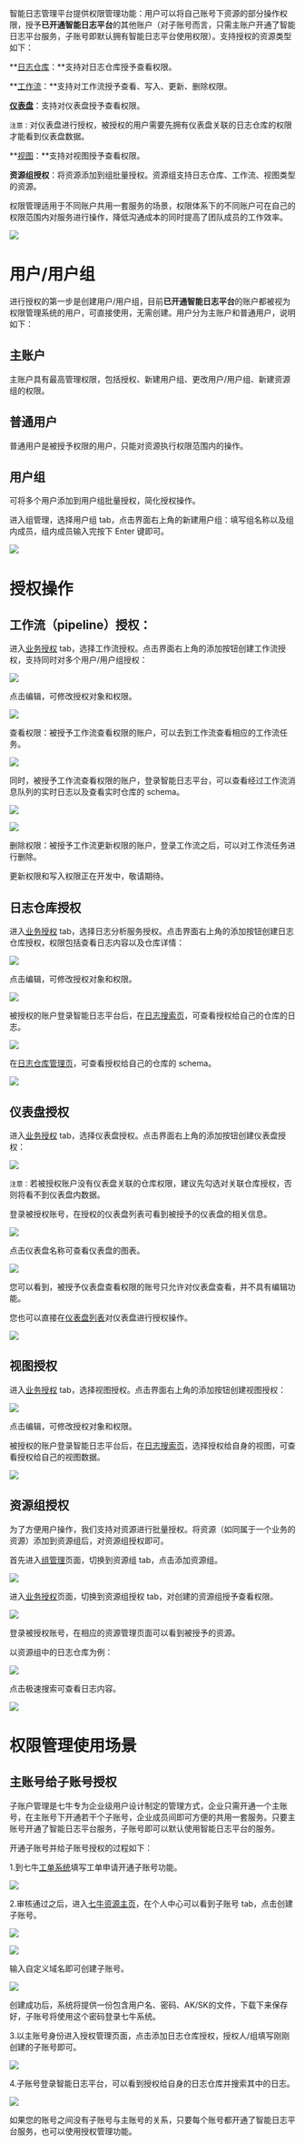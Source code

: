 智能日志管理平台提供权限管理功能：用户可以将自己账号下资源的部分操作权限，授予**已开通智能日志平台**的其他账户（对子账号而言，只需主账户开通了智能日志平台服务，子账号即默认拥有智能日志平台使用权限）。支持授权的资源类型如下：

**[日志仓库](/insight/manual/4629/search-analysis)：**支持对日志仓库授予查看权限。

**[工作流](/insight/manual/4688/introduction-of-the-pipeline)：**支持对工作流授予查看、写入、更新、删除权限。

**[仪表盘](/insight/manual/4867/the-dashboard)**：支持对仪表盘授予查看权限。

`注意：`对仪表盘进行授权，被授权的用户需要先拥有仪表盘关联的日志仓库的权限才能看到仪表盘数据。

**[视图](/insight/manual/5706/view)：**支持对视图授予查看权限。

**资源组授权**：将资源添加到组批量授权。资源组支持日志仓库、工作流、视图类型的资源。

权限管理适用于不同账户共用一套服务的场景，权限体系下的不同账户可在自己的权限范围内对服务进行操作，降低沟通成本的同时提高了团队成员的工作效率。

![](https://pandora-kibana.qiniu.com/authorization/authorization.png)

# **用户/用户组** 

进行授权的第一步是创建用户/用户组，目前**已开通智能日志平台**的账户都被视为权限管理系统的用户，可直接使用，无需创建。用户分为主账户和普通用户，说明如下：

## **主账户**

主账户具有最高管理权限，包括授权、新建用户组、更改用户/用户组、新建资源组的权限。

## **普通用户**

普通用户是被授予权限的用户，只能对资源执行权限范围内的操作。

## **用户组**

可将多个用户添加到用户组批量授权，简化授权操作。

进入组管理，选择用户组 tab，点击界面右上角的新建用户组：填写组名称以及组内成员，组内成员输入完按下 Enter 键即可。

![](https://pandora-kibana.qiniu.com/authorization/usergroup.png)

# **授权操作**

## **工作流（pipeline）授权**：

进入[业务授权](https://portal.qiniu.com/insight/nb/authorize/) tab，选择工作流授权。点击界面右上角的添加按钮创建工作流授权，支持同时对多个用户/用户组授权：

![](https://pandora-kibana.qiniu.com/pipeline_auth2.png)

点击编辑，可修改授权对象和权限。

![](https://pandora-kibana.qiniu.com/pipiline_auth1.png)

查看权限：被授予工作流查看权限的账户，可以去到工作流查看相应的工作流任务。

![](https://pandora-kibana.qiniu.com/pipeline-auth.png)

同时，被授予工作流查看权限的账户，登录智能日志平台，可以查看经过工作流消息队列的实时日志以及查看实时仓库的 schema。

![](https://pandora-kibana.qiniu.com/pipeline_auth3.png)

![](https://pandora-kibana.qiniu.com/pipeline_auth4.png)

删除权限：被授予工作流更新权限的账户，登录工作流之后，可以对工作流任务进行删除。

更新权限和写入权限正在开发中，敬请期待。


## **日志仓库授权**

进入[业务授权](https://portal.qiniu.com/insight/nb/authorize/) tab，选择日志分析服务授权。点击界面右上角的添加按钮创建日志仓库授权，权限包括查看日志内容以及仓库详情：

![](https://pandora-kibana.qiniu.com/log_authorization1.png)

点击编辑，可修改授权对象和权限。

![](https://pandora-kibana.qiniu.com/log_authorization.png)

被授权的账户登录智能日志平台后，在[日志搜索页](https://portal.qiniu.com/insight/logdb/overview)，可查看授权给自己的仓库的日志。

![](https://pandora-kibana.qiniu.com/log_authorization3.png)

在[日志仓库管理页](https://portal.qiniu.com/insight/logdb/repo)，可查看授权给自己的仓库的 schema。

![](https://pandora-kibana.qiniu.com/log_authorization2.png)

## **仪表盘授权**

进入[业务授权](https://portal.qiniu.com/insight/nb/authorize/) tab，选择仪表盘授权。点击界面右上角的添加按钮创建仪表盘授权：

![](https://pandora-kibana.qiniu.com/auth/dashboard_auth.png)

`注意：`若被授权账户没有仪表盘关联的仓库权限，建议先勾选对关联仓库授权，否则将看不到仪表盘内数据。

登录被授权账号，在授权的仪表盘列表可看到被授予的仪表盘的相关信息。

![](https://pandora-kibana.qiniu.com/auth/authorizedDashboard1.png)

点击仪表盘名称可查看仪表盘的图表。

![](https://pandora-kibana.qiniu.com/auth/authorizedDashboard.png)

您可以看到，被授予仪表盘查看权限的账号只允许对仪表盘查看，并不具有编辑功能。

您也可以直接在[仪表盘列表](https://portal.qiniu.com/insight/nb/dashboard)对仪表盘进行授权操作。

![](https://pandora-kibana.qiniu.com/auth/dashboradAuth.png)

## **视图授权**

进入[业务授权](https://portal.qiniu.com/insight/nb/authorize/) tab，选择视图授权。点击界面右上角的添加按钮创建视图授权：

![](https://pandora-kibana.qiniu.com/authorization/view.png)

点击编辑，可修改授权对象和权限。

被授权的账户登录智能日志平台后，在[日志搜索页](https://portal.qiniu.com/insight/logdb/overview)，选择授权给自身的视图，可查看授权给自己的视图数据。

![](https://pandora-kibana.qiniu.com/authorization/authorizedView.png)

## **资源组授权**

为了方便用户操作，我们支持对资源进行批量授权。将资源（如同属于一个业务的资源）添加到资源组后，对资源组授权即可。

首先进入[组管理](https://portal.qiniu.com/insight/nb/authorize/group)页面，切换到资源组 tab，点击添加资源组。

![](https://pandora-kibana.qiniu.com/assetGroup/create_group.png)

进入[业务授权](https://portal.qiniu.com/insight/nb/authorize/)页面，切换到资源组授权 tab，对创建的资源组授予查看权限。

![](https://pandora-kibana.qiniu.com/assetGroup/asset_authorization.png)

登录被授权账号，在相应的资源管理页面可以看到被授予的资源。

以资源组中的日志仓库为例：

![](https://pandora-kibana.qiniu.com/assetGroup/check_asset.png)

点击极速搜索可查看日志内容。

![](https://pandora-kibana.qiniu.com/assetGroup/search_asset.png)

#  **权限管理使用场景**

## **主账号给子账号授权**

子账户管理是七牛专为企业级用户设计制定的管理方式，企业只需开通一个主账号，在主账号下开通若干个子账号，企业成员间即可方便的共用一套服务。只要主账号开通了智能日志平台服务，子账号即可以默认使用智能日志平台的服务。

开通子账号并给子账号授权的过程如下：

1.到七牛[工单系统](https://support.qiniu.com/tickets/new?space=%E8%B4%A6%E6%88%B7%E4%B8%8E%E8%B4%A2%E5%8A%A1&category=%E8%B4%A6%E6%88%B7%E9%97%AE%E9%A2%98)填写工单申请开通子账号功能。

![](https://pandora-kibana.qiniu.com/form_subaccount.png)

2.审核通过之后，进入[七牛资源主页](https://portal.qiniu.com/create)，在个人中心可以看到子账号 tab，点击创建子账号。

![](https://pandora-kibana.qiniu.com/personal.png)

![](https://pandora-kibana.qiniu.com/sub_account.png)

输入自定义域名即可创建子账号。

![](https://pandora-kibana.qiniu.com/create_sub_account.png)

创建成功后，系统将提供一份包含用户名、密码、AK/SK的文件，下载下来保存好，子账号将使用这个密码登录七牛系统。

3.以主账号身份进入授权管理页面，点击添加日志仓库授权，授权人/组填写刚刚创建的子账号即可。

![](https://pandora-kibana.qiniu.com/repo_authorization.png)

4.子账号登录智能日志平台，可以看到授权给自身的日志仓库并搜索其中的日志。

![](https://pandora-kibana.qiniu.com/authorized_repo.png)

如果您的账号之间没有子账号与主账号的关系，只要每个账号都开通了智能日志平台服务，也可以使用授权管理功能。







